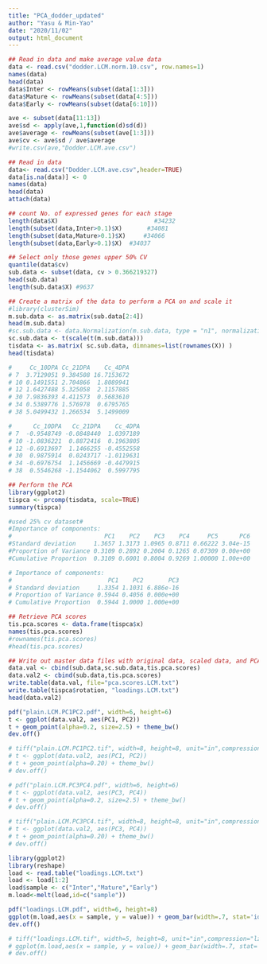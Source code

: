```yaml
---
title: "PCA_dodder_updated"
author: "Yasu & Min-Yao"
date: "2020/11/02"
output: html_document
---
```


```r
## Read in data and make average value data
data <- read.csv("dodder.LCM.norm.10.csv", row.names=1)
names(data)
head(data)
data$Inter <- rowMeans(subset(data[1:3]))
data$Mature <- rowMeans(subset(data[4:5]))
data$Early <- rowMeans(subset(data[6:10]))

ave <- subset(data[11:13])
ave$sd <- apply(ave,1,function(d)sd(d))
ave$average <- rowMeans(subset(ave[1:3]))
ave$cv <- ave$sd / ave$average
#write.csv(ave,"Dodder.LCM.ave.csv")
```

```r
## Read in data
data<- read.csv("Dodder.LCM.ave.csv",header=TRUE)
data[is.na(data)] <- 0
names(data)
head(data)
attach(data)
```

```r
## count No. of expressed genes for each stage
length(data$X)                           #34232
length(subset(data,Inter>0.1)$X)       #34081
length(subset(data,Mature>0.1)$X)     #34066
length(subset(data,Early>0.1)$X)  #34037
```

```r
## Select only those genes upper 50% CV
quantile(data$cv) 
sub.data <- subset(data, cv > 0.366219327)
head(sub.data)
length(sub.data$X) #9637
```

```r
## Create a matrix of the data to perform a PCA on and scale it
#library(clusterSim)
m.sub.data <- as.matrix(sub.data[2:4])
head(m.sub.data)
#sc.sub.data <- data.Normalization(m.sub.data, type = "n1", normalization = "row")
sc.sub.data <- t(scale(t(m.sub.data)))
tisdata <- as.matrix( sc.sub.data, dimnames=list(rownames(X)) )
head(tisdata)

#     Cc_10DPA Cc_21DPA    Cc_4DPA
# 7  3.7129051 9.384508 16.7153672
# 10 0.1491551 2.704866  1.8089941
# 12 1.6427488 5.325058  2.1157885
# 30 7.9836393 4.411573  0.5683610
# 34 0.5389776 1.576978  0.6795765
# 38 5.0499432 1.266534  5.1499009

#      Cc_10DPA   Cc_21DPA    Cc_4DPA
# 7  -0.9548749 -0.0848440  1.0397189
# 10 -1.0836221  0.8872416  0.1963805
# 12 -0.6913697  1.1466255 -0.4552558
# 30  0.9875914  0.0243717 -1.0119631
# 34 -0.6976754  1.1456669 -0.4479915
# 38  0.5546268 -1.1544062  0.5997795


```

```r
## Perform the PCA
library(ggplot2)
tispca <- prcomp(tisdata, scale=TRUE)
summary(tispca)

#used 25% cv dataset#
#Importance of components:
#                          PC1    PC2    PC3    PC4     PC5      PC6
#Standard deviation     1.3657 1.3173 1.0965 0.8711 0.66222 3.04e-15
#Proportion of Variance 0.3109 0.2892 0.2004 0.1265 0.07309 0.00e+00
#Cumulative Proportion  0.3109 0.6001 0.8004 0.9269 1.00000 1.00e+00

# Importance of components:
#                           PC1    PC2       PC3
# Standard deviation     1.3354 1.1031 6.886e-16
# Proportion of Variance 0.5944 0.4056 0.000e+00
# Cumulative Proportion  0.5944 1.0000 1.000e+00
```

```r
## Retrieve PCA scores
tis.pca.scores <- data.frame(tispca$x)
names(tis.pca.scores)
#rownames(tis.pca.scores)
#head(tis.pca.scores)
```

```r
## Write out master data files with original data, scaled data, and PCA results
data.val <- cbind(sub.data,sc.sub.data,tis.pca.scores)
data.val2 <- cbind(sub.data,tis.pca.scores)
write.table(data.val, file="pca.scores.LCM.txt")
write.table(tispca$rotation, "loadings.LCM.txt")
head(data.val2)
```

```r
pdf("plain.LCM.PC1PC2.pdf", width=6, height=6)
t <- ggplot(data.val2, aes(PC1, PC2))
t + geom_point(alpha=0.2, size=2.5) + theme_bw() 
dev.off()

# tiff("plain.LCM.PC1PC2.tif", width=8, height=8, unit="in",compression="lzw",res=100)
# t <- ggplot(data.val2, aes(PC1, PC2))
# t + geom_point(alpha=0.20) + theme_bw() 
# dev.off()
```

```r
# pdf("plain.LCM.PC3PC4.pdf", width=6, height=6)
# t <- ggplot(data.val2, aes(PC3, PC4))
# t + geom_point(alpha=0.2, size=2.5) + theme_bw()
# dev.off()

# tiff("plain.LCM.PC3PC4.tif", width=8, height=8, unit="in",compression="lzw",res=100)
# t <- ggplot(data.val2, aes(PC3, PC4))
# t + geom_point(alpha=0.20) + theme_bw() 
# dev.off()
```

```r
library(ggplot2)
library(reshape)
load <- read.table("loadings.LCM.txt")
load <- load[1:2]
load$sample <- c("Inter","Mature","Early")
m.load<-melt(load,id=c("sample"))

pdf("loadings.LCM.pdf", width=6, height=8)
ggplot(m.load,aes(x = sample, y = value)) + geom_bar(width=.7, stat='identity') + theme_bw() + facet_wrap(~variable)
dev.off()

# tiff("loadings.LCM.tif", width=5, height=8, unit="in",compression="lzw",res=100)
# ggplot(m.load,aes(x = sample, y = value)) + geom_bar(width=.7, stat='identity') + theme_bw() + facet_wrap(~variable)
# dev.off()
```



